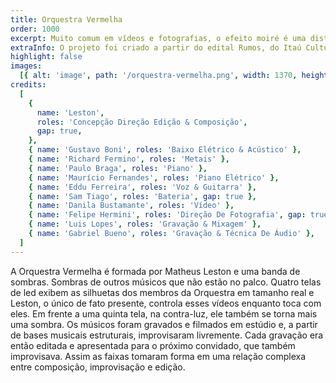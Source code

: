 ```yaml
---
title: Orquestra Vermelha
order: 1000
excerpt: Muito comum em vídeos e fotografias, o efeito moiré é uma distorção ótica que surge quando dois padrões regulares, como linhas paralelas ou grades, são sobrepostos com leves variações de angulação.
extraInfo: O projeto foi criado a partir do edital Rumos, do Itaú Cultural, e já se apresentou em diversos espaços culturais e festivais ao longo dos anos. Em 2019 foi lançado o álbum do projeto, disponível tem todas as plataformas de streaming.
highlight: false
images:
  [{ alt: 'image', path: '/orquestra-vermelha.png', width: 1370, height: 504 }]
credits:
  [
    {
      name: 'Leston',
      roles: 'Concepção Direção Edição & Composição',
      gap: true,
    },
    { name: 'Gustavo Boni', roles: 'Baixo Elétrico & Acústico' },
    { name: 'Richard Fermino', roles: 'Metais' },
    { name: 'Paulo Braga', roles: 'Piano' },
    { name: 'Maurício Fernandes', roles: 'Piano Elétrico' },
    { name: 'Eddu Ferreira', roles: 'Voz & Guitarra' },
    { name: 'Sam Tiago', roles: 'Bateria', gap: true },
    { name: 'Danila Bustamante', roles: 'Vídeo' },
    { name: 'Felipe Hermini', roles: 'Direção De Fotografia', gap: true },
    { name: 'Luis Lopes', roles: 'Gravação & Mixagem' },
    { name: 'Gabriel Bueno', roles: 'Gravação & Técnica De Áudio' },
  ]
---
```


A Orquestra Vermelha é formada por Matheus Leston e uma banda de sombras. Sombras de outros músicos que não estão no palco. Quatro telas de led exibem as silhuetas dos membros da Orquestra em tamanho real e Leston, o único de fato presente, controla esses vídeos enquanto toca com eles. Em frente a uma quinta tela, na contra-luz, ele também se torna mais uma sombra. Os músicos foram gravados e filmados em estúdio e, a partir de bases musicais estruturais, improvisaram livremente. Cada gravação era então editada e apresentada para o próximo convidado, que também improvisava. Assim as faixas tomaram forma em uma relação complexa entre composição, improvisação e edição.
